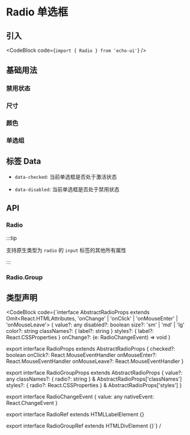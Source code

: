 
# Radio 单选框

## 引入

<CodeBlock code={`import { Radio } from 'echo-ui'`} />

## 基础用法

<Default />

### 禁用状态

<Disabled />

### 尺寸

<Size />

### 颜色

<Color />

### 单选组

<Group />

## 标签 Data

- `data-checked`: 当前单选框是否处于激活状态

- `data-disabled`: 当前单选框是否处于禁用状态

## API

### Radio

:::tip

支持原生类型为 `radio` 的 `input` 标签的其他所有属性

:::

<RadioAPITable />

### Radio.Group

<RadioGroupAPITable />

## 类型声明

<CodeBlock code={`interface AbstractRadioProps<T>
  extends Omit<React.HTMLAttributes<T>, 'onChange' | 'onClick' | 'onMouseEnter' | 'onMouseLeave'> {
  value?: any
  disabled?: boolean
  size?: 'sm' | 'md' | 'lg'
  color?: string
  classNames?: { label?: string }
  styles?: { label?: React.CSSProperties }
  onChange?: (e: RadioChangeEvent) => void
}

export interface RadioProps extends AbstractRadioProps<HTMLInputElement> {
  checked?: boolean
  onClick?: React.MouseEventHandler<HTMLInputElement>
  onMouseEnter?: React.MouseEventHandler<HTMLLabelElement>
  onMouseLeave?: React.MouseEventHandler<HTMLLabelElement>
}

export interface RadioGroupProps extends AbstractRadioProps<HTMLDivElement> {
  value?: any
  classNames?: { radio?: string } & AbstractRadioProps<HTMLDivElement>['classNames']
  styles?: { radio?: React.CSSProperties } & AbstractRadioProps<HTMLDivElement>['styles']
}

export interface RadioChangeEvent {
  value: any
  nativeEvent: React.ChangeEvent<HTMLInputElement>
}

export interface RadioRef extends HTMLLabelElement {}

export interface RadioGroupRef extends HTMLDivElement {}`} /

>
